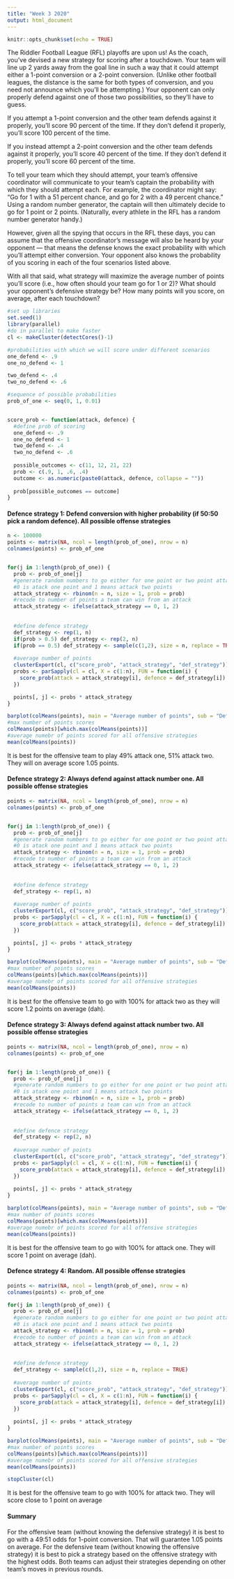 ```yaml
---
title: "Week 3 2020"
output: html_document
---
```


```r
knitr::opts_chunk$set(echo = TRUE)
```


The Riddler Football League (RFL) playoffs are upon us! As the coach, you've devised a new strategy for scoring after a touchdown. Your team will line up 2 yards away from the goal line in such a way that it could attempt either a 1-point conversion or a 2-point conversion. (Unlike other football leagues, the distance is the same for both types of conversion, and you need not announce which you'll be attempting.) Your opponent can only properly defend against one of those two possibilities, so they'll have to guess.

If you attempt a 1-point conversion and the other team defends against it properly, you'll score 90 percent of the time. If they don't defend it properly, you'll score 100 percent of the time.

If you instead attempt a 2-point conversion and the other team defends against it properly, you'll score 40 percent of the time. If they don't defend it properly, you'll score 60 percent of the time.

To tell your team which they should attempt, your team's offensive coordinator will communicate to your team's captain the probability with which they should attempt each. For example, the coordinator might say: "Go for 1 with a 51 percent chance, and go for 2 with a 49 percent chance." Using a random number generator, the captain will then ultimately decide to go for 1 point or 2 points. (Naturally, every athlete in the RFL has a random number generator handy.)

However, given all the spying that occurs in the RFL these days, you can assume that the offensive coordinator's message will also be heard by your opponent — that means the defense knows the exact probability with which you'll attempt either conversion. Your opponent also knows the probability of you scoring in each of the four scenarios listed above.

With all that said, what strategy will maximize the average number of points you'll score (i.e., how often should your team go for 1 or 2)? What should your opponent's defensive strategy be? How many points will you score, on average, after each touchdown?


```r
#set up libraries
set.seed(1)
library(parallel)
#do in parallel to make faster
cl <- makeCluster(detectCores()-1)

#probabilities with which we will score under different scenarios
one_defend <- .9
one_no_defend <- 1

two_defend <- .4
two_no_defend <- .6

#sequence of possible probabilities
prob_of_one <- seq(0, 1, 0.01)


score_prob <- function(attack, defence) {
  #define prob of scoring
  one_defend <- .9
  one_no_defend <- 1
  two_defend <- .4
  two_no_defend <- .6
  
  possible_outcomes <- c(11, 12, 21, 22)
  prob <- c(.9, 1, .6, .4)
  outcome <- as.numeric(paste0(attack, defence, collapse = ""))
  
  prob[possible_outcomes == outcome]
}

```


#### Defence strategy 1: Defend conversion with higher probability (if 50:50 pick a random defence). All possible offense strategies
```r
n <- 100000
points <- matrix(NA, ncol = length(prob_of_one), nrow = n)
colnames(points) <- prob_of_one


for(j in 1:length(prob_of_one)) {
  prob <- prob_of_one[j]
  #generate random numbers to go either for one point or two point attack
  #0 is atack one point and 1 means attack two points  
  attack_strategy <- rbinom(n = n, size = 1, prob = prob)
  #recode to number of points a team can win from an attack
  attack_strategy <- ifelse(attack_strategy == 0, 1, 2)
  
  
  #define defence strategy
  def_strategy <- rep(1, n)
  if(prob > 0.5) def_strategy <- rep(2, n)
  if(prob == 0.5) def_strategy <- sample(c(1,2), size = n, replace = TRUE)
  
  #average number of points
  clusterExport(cl, c("score_prob", "attack_strategy", "def_strategy")) #define custom function
  probs <- parSapply(cl = cl, X = c(1:n), FUN = function(i) {
    score_prob(attack = attack_strategy[i], defence = def_strategy[i])
  })

  points[, j] <- probs * attack_strategy
}

barplot(colMeans(points), main = "Average number of points", sub = "Defence conversion with higher prob", cex.axis = .7)
#max number of points scores
colMeans(points)[which.max(colMeans(points))]
#average numebr of points scored for all offensive strategies
mean(colMeans(points))
```
It is best for the offensive team to play 49% attack one, 51% attack two. They will on average score 1.05 points.


#### Defence strategy 2: Always defend against attack number one. All possible offense strategies
```r
points <- matrix(NA, ncol = length(prob_of_one), nrow = n)
colnames(points) <- prob_of_one


for(j in 1:length(prob_of_one)) {
  prob <- prob_of_one[j]
  #generate random numbers to go either for one point or two point attack
  #0 is atack one point and 1 means attack two points  
  attack_strategy <- rbinom(n = n, size = 1, prob = prob)
  #recode to number of points a team can win from an attack
  attack_strategy <- ifelse(attack_strategy == 0, 1, 2)
  
  
  #define defence strategy
  def_strategy <- rep(1, n)
  
  #average number of points
  clusterExport(cl, c("score_prob", "attack_strategy", "def_strategy")) #define custom function
  probs <- parSapply(cl = cl, X = c(1:n), FUN = function(i) {
    score_prob(attack = attack_strategy[i], defence = def_strategy[i])
  })

  points[, j] <- probs * attack_strategy
}

barplot(colMeans(points), main = "Average number of points", sub = "Defence always against one", cex.axis = .7)
#max number of points scores
colMeans(points)[which.max(colMeans(points))]
#average numebr of points scored for all offensive strategies
mean(colMeans(points))
```
It is best for the offensive team to go with 100% for attack two as they will score 1.2 points on average (dah). 


#### Defence strategy 3: Always defend against attack number two. All possible offense strategies
```r
points <- matrix(NA, ncol = length(prob_of_one), nrow = n)
colnames(points) <- prob_of_one


for(j in 1:length(prob_of_one)) {
  prob <- prob_of_one[j]
  #generate random numbers to go either for one point or two point attack
  #0 is atack one point and 1 means attack two points  
  attack_strategy <- rbinom(n = n, size = 1, prob = prob)
  #recode to number of points a team can win from an attack
  attack_strategy <- ifelse(attack_strategy == 0, 1, 2)
  
  
  #define defence strategy
  def_strategy <- rep(2, n)
  
  #average number of points
  clusterExport(cl, c("score_prob", "attack_strategy", "def_strategy")) #define custom function
  probs <- parSapply(cl = cl, X = c(1:n), FUN = function(i) {
    score_prob(attack = attack_strategy[i], defence = def_strategy[i])
  })
  
  points[, j] <- probs * attack_strategy
}

barplot(colMeans(points), main = "Average number of points", sub = "Defence always against two", cex.axis = .7)
#max number of points scores
colMeans(points)[which.max(colMeans(points))]
#average numebr of points scored for all offensive strategies
mean(colMeans(points))
```
It is best for the offensive team to go with 100% for attack one. They will score 1 point on average (dah).


#### Defence strategy 4: Random. All possible offense strategies
```r
points <- matrix(NA, ncol = length(prob_of_one), nrow = n)
colnames(points) <- prob_of_one

for(j in 1:length(prob_of_one)) {
  prob <- prob_of_one[j]
  #generate random numbers to go either for one point or two point attack
  #0 is atack one point and 1 means attack two points  
  attack_strategy <- rbinom(n = n, size = 1, prob = prob)
  #recode to number of points a team can win from an attack
  attack_strategy <- ifelse(attack_strategy == 0, 1, 2)
  
  
  #define defence strategy
  def_strategy <- sample(c(1,2), size = n, replace = TRUE)
  
  #average number of points
  clusterExport(cl, c("score_prob", "attack_strategy", "def_strategy")) #define custom function
  probs <- parSapply(cl = cl, X = c(1:n), FUN = function(i) {
    score_prob(attack = attack_strategy[i], defence = def_strategy[i])
  })
  
  points[, j] <- probs * attack_strategy
}

barplot(colMeans(points), main = "Average number of points", sub = "Defence random", cex.axis = .7)
#max number of points scores
colMeans(points)[which.max(colMeans(points))]
#average numebr of points scored for all offensive strategies
mean(colMeans(points))

stopCluster(cl)
```
It is best for the offensive team to go with 100% for attack two. They will score close to 1 point on average


#### Summary
For the offensive team (without knowing the defensive strategy) it is best to go with a 49:51 odds for 1-point conversion. That will guarantee 1.05 points on average. For the defensive team (without knowing the offensive strategy) it is best to pick a strategy based on the offensive strategy with the highest odds. Both teams can adjust their strategies depending on other team's moves in previous rounds.